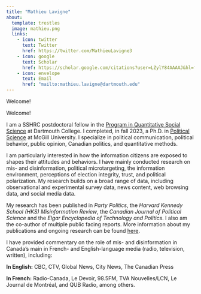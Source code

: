 ```yaml
---
title: "Mathieu Lavigne"
about:
  template: trestles
  image: mathieu.png
  links:
    - icon: twitter
      text: Twitter
      href: https://twitter.com/MathieuLavigne3
    - icon: google
      text: Scholar
      href: https://scholar.google.com/citations?user=LZylY84AAAAJ&hl=fr&oi=ao
    - icon: envelope
      text: Email
      href: "mailto:mathieu.lavigne@dartmouth.edu"
---
```


<section class="about">

Welcome! 

Welcome! 

I am a SSHRC postdoctoral fellow in the [Program in Quantitative Social Science](https://qss.dartmouth.edu/) at Dartmouth College. I completed, in fall 2023, a Ph.D. in [Political Science](https://www.mcgill.ca/politicalscience/){target="_blank"} at McGill University. I specialize in political communication, political behavior, public opinion, Canadian politics, and quantitative methods. 

I am particularly interested in how the information citizens are exposed to shapes their attitudes and behaviors. I have mainly conducted research on mis- and disinformation, political microtargeting, the information environment, perceptions of election integrity, trust, and political polarization. My research builds on a broad range of data, including observational and experimental survey data, news content, web browsing data, and social media data.

My research has been published in *Party Politics*, the *Harvard Kennedy School (HKS) Misinformation Review*, the *Canadian Journal of Political Science* and the *Elgar Encyclopedia of Technology and Politics*. I also am the co-author of multiple public facing reports. More information about my publications and ongoing research can be found [here](./Research/index.qmd){target="_blank"}.

I have provided commentary on the role of mis- and disinformation in Canada's main in French- and English-language media (radio, television, written), including: 

**In English:** CBC, CTV, Global News, City News, The Canadian Press 

**In French:** Radio-Canada, Le Devoir, 98.5FM, TVA Nouvelles/LCN, Le Journal de Montréal, and QUB Radio, among others. 

</section>
